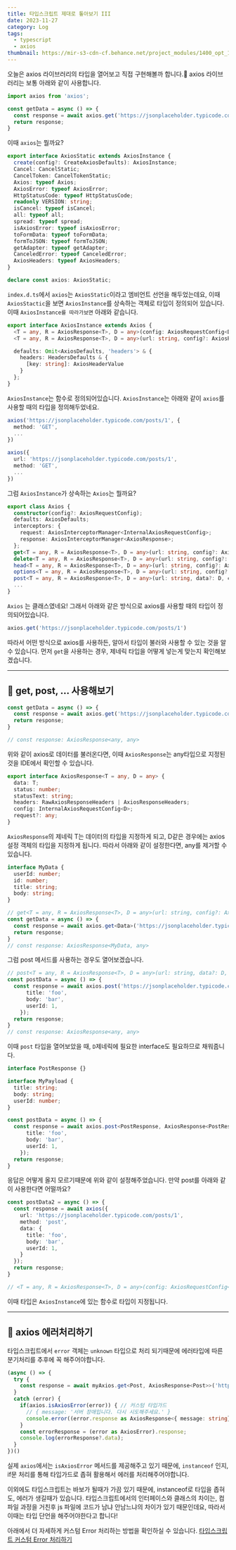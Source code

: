 ```yaml
---
title: 타입스크립트 제대로 톺아보기 III
date: 2023-11-27
category: Log
tags:
  - typescript
  - axios
thumbnail: https://mir-s3-cdn-cf.behance.net/project_modules/1400_opt_1/05f4db179891059.65018019ebc4a.jpg
---
```


오늘은 axios 라이브러리의 타입을 열어보고 직접 구현해볼까 합니다.🧐
axios 라이브러리는 보통 아래와 같이 사용합니다.

```js
import axios from 'axios';

const getData = async () => {
  const response = await axios.get('https://jsonplaceholder.typicode.com/posts/1');
  return response;
}
```
이때 `axios`는 뭘까요?

```ts
export interface AxiosStatic extends AxiosInstance {
  create(config?: CreateAxiosDefaults): AxiosInstance;
  Cancel: CancelStatic;
  CancelToken: CancelTokenStatic;
  Axios: typeof Axios;
  AxiosError: typeof AxiosError;
  HttpStatusCode: typeof HttpStatusCode;
  readonly VERSION: string;
  isCancel: typeof isCancel;
  all: typeof all;
  spread: typeof spread;
  isAxiosError: typeof isAxiosError;
  toFormData: typeof toFormData;
  formToJSON: typeof formToJSON;
  getAdapter: typeof getAdapter;
  CanceledError: typeof CanceledError;
  AxiosHeaders: typeof AxiosHeaders;
}

declare const axios: AxiosStatic;
```
`index.d.ts`에서 `axios`는 `AxiosStatic`이라고 엠비언트 선언을 해두었는데요, 이때 `AxiosStactic`을 보면 `AxiosInstance`를 상속하는 객체로 타입이 정의되어 있습니다. 이때 `AxiosInstance를 따라가보면` 아래와 같습니다.

```ts
export interface AxiosInstance extends Axios {
  <T = any, R = AxiosResponse<T>, D = any>(config: AxiosRequestConfig<D>): Promise<R>;
  <T = any, R = AxiosResponse<T>, D = any>(url: string, config?: AxiosRequestConfig<D>): Promise<R>;

  defaults: Omit<AxiosDefaults, 'headers'> & {
    headers: HeadersDefaults & {
      [key: string]: AxiosHeaderValue
    }
  };
}
```
`AxiosInstance`는 함수로 정의되어있습니다. `AxiosInstance`는 아래와 같이 `axios`를 사용할 때의 타입을 정의해두었네요.

```ts
axios('https://jsonplaceholder.typicode.com/posts/1', {
  method: 'GET',
  ...
})

axios({
  url: 'https://jsonplaceholder.typicode.com/posts/1',
  method: 'GET',
  ...
})
```

그럼 `AxiosInstance`가 상속하는 `Axios`는 뭘까요?

```ts
export class Axios {
  constructor(config?: AxiosRequestConfig);
  defaults: AxiosDefaults;
  interceptors: {
    request: AxiosInterceptorManager<InternalAxiosRequestConfig>;
    response: AxiosInterceptorManager<AxiosResponse>;
  };
  get<T = any, R = AxiosResponse<T>, D = any>(url: string, config?: AxiosRequestConfig<D>): Promise<R>;
  delete<T = any, R = AxiosResponse<T>, D = any>(url: string, config?: AxiosRequestConfig<D>): Promise<R>;
  head<T = any, R = AxiosResponse<T>, D = any>(url: string, config?: AxiosRequestConfig<D>): Promise<R>;
  options<T = any, R = AxiosResponse<T>, D = any>(url: string, config?: AxiosRequestConfig<D>): Promise<R>;
  post<T = any, R = AxiosResponse<T>, D = any>(url: string, data?: D, config?: AxiosRequestConfig<D>): Promise<R>;
  ...
}
```
`Axios` 는 클래스였네요! 그래서 아래와 같은 방식으로 axios를 사용할 때의 타입이 정의되어있습니다.

```ts
axios.get('https://jsonplaceholder.typicode.com/posts/1')
```
따라서 어떤 방식으로 axios를 사용하든, 알아서 타입이 불러와 사용할 수 있는 것을 알 수 있습니다.
먼저 `get`을 사용하는 경우, 제네릭 타입을 어떻게 넣는게 맞는지 확인해보겠습니다.

---

## 📌 get, post, ... 사용해보기
```ts
const getData = async () => {
  const response = await axios.get('https://jsonplaceholder.typicode.com/posts/1');
  return response;
}

// const response: AxiosResponse<any, any>
```
위와 같이 axios로 데이터를 불러온다면, 이때 `AxiosResponse`는 any타입으로 지정된 것을 IDE에서 확인할 수 있습니다.

```ts
export interface AxiosResponse<T = any, D = any> {
  data: T;
  status: number;
  statusText: string;
  headers: RawAxiosResponseHeaders | AxiosResponseHeaders;
  config: InternalAxiosRequestConfig<D>;
  request?: any;
}
```
`AxiosResponse`의 제네릭 T는 데이터의 타입을 지정하게 되고, D같은 경우에는 axios 설정 객체의 타입을 지정하게 됩니다.
따라서 아래와 같이 설정한다면, any를 제거할 수 있습니다.

```ts
interface MyData {
  userId: number;
  id: number;
  title: string;
  body: string;
}

// get<T = any, R = AxiosResponse<T>, D = any>(url: string, config?: AxiosRequestConfig<D>): Promise<R>;
const getData = async () => {
  const response = await axios.get<Data>('https://jsonplaceholder.typicode.com/posts/1');
  return response;
}
// const response: AxiosResponse<MyData, any>
```

그럼 post 메서드를 사용하는 경우도 열어보겠습니다.

```ts
// post<T = any, R = AxiosResponse<T>, D = any>(url: string, data?: D, config?: AxiosRequestConfig<D>): Promise<R>;
const postData = async () => {
  const response = await axios.post('https://jsonplaceholder.typicode.com/posts/1', {
      title: 'foo',
      body: 'bar',
      userId: 1,
    });
  return response;
}
// const response: AxiosResponse<any, any>
```

이때 `post` 타입을 열어보았을 때, `D`제네릭에 필요한 interface도 필요하므로 채워줍니다.

```ts
interface PostResponse {}

interface MyPayload {
  title: string;
  body: string;
  userId: number;
}

const postData = async () => {
  const response = await axios.post<PostResponse, AxiosResponse<PostResponse>, MyPayload>('https://jsonplaceholder.typicode.com/posts/1', {
      title: 'foo',
      body: 'bar',
      userId: 1,
    });
  return response;
}
```
응답은 어떻게 올지 모르기때문에 위와 같이 설정해주었습니다.
만약 post를 아래와 같이 사용한다면 어떨까요?

```ts
const postData2 = async () => {
  const response = await axios({
    url: 'https://jsonplaceholder.typicode.com/posts/1',
    method: 'post',
    data: {
      title: 'foo',
      body: 'bar',
      userId: 1,
    }
  });
  return response;
}

// <T = any, R = AxiosResponse<T>, D = any>(config: AxiosRequestConfig<D>): Promise<R>;
```
이때 타입은 `AxiosInstance`에 있는 함수로 타입이 지정됩니다.

---

## 📌 axios 에러처리하기

타입스크립트에서 `error` 객체는 `unknown` 타입으로 처리 되기때문에 에러타입에 따른 분기처리를 추후에 꼭 해주어야합니다.

```ts
(async () => {
  try {
    const response = await myAxios.get<Post, AxiosResponse<Post>>('https://jsonplaceholder.typicode.com/posts/1');
  }
  catch (error) {
    if(axios.isAxiosError(error)) { // 커스텀 타입가드
      // { message: '서버 장애입니다. 다시 시도해주세요.' }
      console.error((error.response as AxiosResponse<{ message: string}>)?.data.message);
    }
    const errorResponse = (error as AxiosError).response;
    console.log(errorResponse?.data);
  }
})()
```
실제 `axios`에서는 `isAxiosError` 메서드를 제공해주고 있기 때문에, `instanceof` 인지, if문 처리를 통해 타입가드로 좁혀 활용해서 에러를 처리해주어야합니다.

이외에도 타입스크립트는 바보가 될때가 가끔 있기 때문에, instanceof로 타입을 좁혀도, 에러가 생길때가 있습니다.
타입스크립트에서의 인터페이스와 클래스의 차이는, 컴파일 과정을 거친후 js 파일에 코드가 남냐 안남느냐의 차이가 있기 때문인데요, 
따라서 이때는 타입 단언을 해주어야한다고 합니다!

아래에서 더 자세하게 커스텀 Error 처리하는 방법을 확인하실 수 있습니다.
[타입스크립트 커스텀 Error 처리하기](https://inpa.tistory.com/entry/TS-%F0%9F%93%98-%ED%83%80%EC%9E%85%EC%8A%A4%ED%81%AC%EB%A6%BD%ED%8A%B8-%EC%BB%A4%EC%8A%A4%ED%85%80-Error-%EC%B2%98%EB%A6%AC%ED%95%98%EA%B8%B0)
